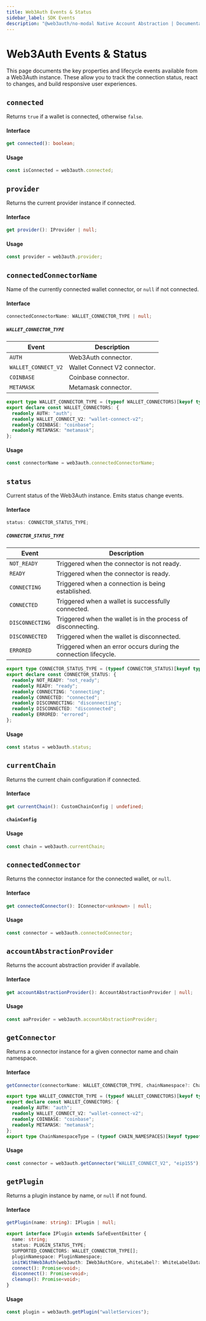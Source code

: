 ```yaml
---
title: Web3Auth Events & Status
sidebar_label: SDK Events
description: "@web3auth/no-modal Native Account Abstraction | Documentation - Web3Auth"
---
```



# Web3Auth Events & Status

This page documents the key properties and lifecycle events available from a Web3Auth instance.
These allow you to track the connection status, react to changes, and build responsive user
experiences.

## `connected`

Returns `true` if a wallet is connected, otherwise `false`.

#### Interface

```ts
get connected(): boolean;
```

#### Usage

```js
const isConnected = web3auth.connected;
```

## `provider`

Returns the current provider instance if connected.

#### Interface

```ts
get provider(): IProvider | null;
```

#### Usage

```js
const provider = web3auth.provider;
```

## `connectedConnectorName`

Name of the currently connected wallet connector, or `null` if not connected.

#### Interface

```ts
connectedConnectorName: WALLET_CONNECTOR_TYPE | null;
```

##### `WALLET_CONNECTOR_TYPE`

<Tabs>
  <TabItem value="table" label="Table">

| Event               | Description                  |
| ------------------- | ---------------------------- |
| `AUTH`              | Web3Auth connector.          |
| `WALLET_CONNECT_V2` | Wallet Connect V2 connector. |
| `COINBASE`          | Coinbase connector.          |
| `METAMASK`          | Metamask connector.          |

  </TabItem>
  <TabItem value="interface" label="Interface">

```ts
export type WALLET_CONNECTOR_TYPE = (typeof WALLET_CONNECTORS)[keyof typeof WALLET_CONNECTORS];
export declare const WALLET_CONNECTORS: {
  readonly AUTH: "auth";
  readonly WALLET_CONNECT_V2: "wallet-connect-v2";
  readonly COINBASE: "coinbase";
  readonly METAMASK: "metamask";
};
```

  </TabItem>
</Tabs>

#### Usage

```js
const connectorName = web3auth.connectedConnectorName;
```

## `status`

Current status of the Web3Auth instance. Emits status change events.

#### Interface

```ts
status: CONNECTOR_STATUS_TYPE;
```

##### `CONNECTOR_STATUS_TYPE`

<Tabs>
  <TabItem value="table" label="Table">

| Event           | Description                                                     |
| --------------- | --------------------------------------------------------------- |
| `NOT_READY`     | Triggered when the connector is not ready.                      |
| `READY`         | Triggered when the connector is ready.                          |
| `CONNECTING`    | Triggered when a connection is being established.               |
| `CONNECTED`     | Triggered when a wallet is successfully connected.              |
| `DISCONNECTING` | Triggered when the wallet is in the process of disconnecting.   |
| `DISCONNECTED`  | Triggered when the wallet is disconnected.                      |
| `ERRORED`       | Triggered when an error occurs during the connection lifecycle. |

  </TabItem>
  <TabItem value="interface" label="Interface">

```ts
export type CONNECTOR_STATUS_TYPE = (typeof CONNECTOR_STATUS)[keyof typeof CONNECTOR_STATUS];
export declare const CONNECTOR_STATUS: {
  readonly NOT_READY: "not_ready";
  readonly READY: "ready";
  readonly CONNECTING: "connecting";
  readonly CONNECTED: "connected";
  readonly DISCONNECTING: "disconnecting";
  readonly DISCONNECTED: "disconnected";
  readonly ERRORED: "errored";
};
```

  </TabItem>
</Tabs>

#### Usage

```js
const status = web3auth.status;
```

## `currentChain`

Returns the current chain configuration if connected.

#### Interface

```ts
get currentChain(): CustomChainConfig | undefined;
```

#### `chainConfig`

<ChainConfig />

#### Usage

```js
const chain = web3auth.currentChain;
```

## `connectedConnector`

Returns the connector instance for the connected wallet, or `null`.

#### Interface

```ts
get connectedConnector(): IConnector<unknown> | null;
```

#### Usage

```js
const connector = web3auth.connectedConnector;
```

## `accountAbstractionProvider`

Returns the account abstraction provider if available.

#### Interface

```ts
get accountAbstractionProvider(): AccountAbstractionProvider | null;
```

#### Usage

```js
const aaProvider = web3auth.accountAbstractionProvider;
```

## `getConnector`

Returns a connector instance for a given connector name and chain namespace.

#### Interface

```ts
getConnector(connectorName: WALLET_CONNECTOR_TYPE, chainNamespace?: ChainNamespaceType): IConnector<unknown> | null;

export type WALLET_CONNECTOR_TYPE = (typeof WALLET_CONNECTORS)[keyof typeof WALLET_CONNECTORS];
export declare const WALLET_CONNECTORS: {
  readonly AUTH: "auth";
  readonly WALLET_CONNECT_V2: "wallet-connect-v2";
  readonly COINBASE: "coinbase";
  readonly METAMASK: "metamask";
};
export type ChainNamespaceType = (typeof CHAIN_NAMESPACES)[keyof typeof CHAIN_NAMESPACES];
```

#### Usage

```js
const connector = web3auth.getConnector("WALLET_CONNECT_V2", "eip155");
```

## `getPlugin`

Returns a plugin instance by name, or `null` if not found.

#### Interface

```ts
getPlugin(name: string): IPlugin | null;

export interface IPlugin extends SafeEventEmitter {
  name: string;
  status: PLUGIN_STATUS_TYPE;
  SUPPORTED_CONNECTORS: WALLET_CONNECTOR_TYPE[];
  pluginNamespace: PluginNamespace;
  initWithWeb3Auth(web3auth: IWeb3AuthCore, whiteLabel?: WhiteLabelData): Promise<void>;
  connect(): Promise<void>;
  disconnect(): Promise<void>;
  cleanup(): Promise<void>;
}
```

#### Usage

```js
const plugin = web3auth.getPlugin("walletServices");
```
